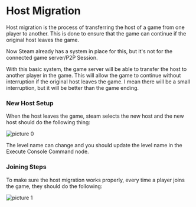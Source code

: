 # Host Migration

Host migration is the process of transferring the host of a game from one player to another. This is done to ensure that the game can continue if the original host leaves the game.

Now Steam already has a system in place for this, but it's not for the connected game server/P2P Session.

With this basic system, the game server will be able to transfer the host to another player in the game. This will allow the game to continue without interruption if the original host leaves the game. I mean there will be a small interruption, but it will be better than the game ending.

### New Host Setup 

When the host leaves the game, steam selects the new host and the new host should do the following thing:

![picture 0](../../images/fa2896fc1ed2370a7a5c6f25def43d68c0141ccfe5a778ff4210356cb940ab29.png)  

The level name can change and you should update the level name in the Execute Console Command node.

### Joining Steps

To make sure the host migration works properly, every time a player joins the game, they should do the following:

![picture 1](../../images/59cfe906ba788a87f066f55d2fd7a1f4f3732eb1d7a3db1c82313f25530572d0.png)  


